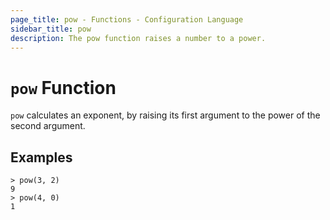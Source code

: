 ```yaml
---
page_title: pow - Functions - Configuration Language
sidebar_title: pow
description: The pow function raises a number to a power.
---
```


# `pow` Function

`pow` calculates an exponent, by raising its first argument to the power of the second argument.

## Examples

```shell-session
> pow(3, 2)
9
> pow(4, 0)
1
```
